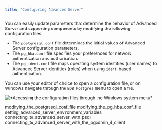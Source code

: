 ```yaml
---
title: "Configuring Advanced Server"
---
```


<div id="configuring_advanced_server" class="registered_link"></div>

You can easily update parameters that determine the behavior of Advanced Server and supporting components by modifying the following configuration files:

-   The `postgresql.conf` file determines the initial values of Advanced Server configuration parameters.
-   The `pg_hba.conf` file specifies your preferences for network authentication and authorization.
-   The `pg_ident.conf` file maps operating system identities (user names) to Advanced Server identities (roles) when using `ident`-based authentication.

You can use your editor of choice to open a configuration file, or on Windows navigate through the `EDB Postgres` menu to open a file.

![\*Accessing the configuration files through the Windows system menu\*](../images/accessing_configuration_files.png)

<div class="toctree" maxdepth="3">

modifying_the_postgresql_conf_file modifying_the_pg_hba_conf_file setting_advanced_server_environment_variables connecting_to_advanced_server_with_psql connecting_to_advanced_server_with_the_pgadmin_4_client

</div>
